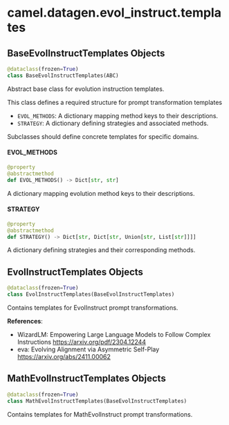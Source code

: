 <a id="camel.datagen.evol_instruct.templates"></a>

# camel.datagen.evol\_instruct.templates

<a id="camel.datagen.evol_instruct.templates.BaseEvolInstructTemplates"></a>

## BaseEvolInstructTemplates Objects

```python
@dataclass(frozen=True)
class BaseEvolInstructTemplates(ABC)
```

Abstract base class for evolution instruction templates.

This class defines a required structure for prompt transformation templates
- `EVOL_METHODS`: A dictionary mapping method keys to their descriptions.
- `STRATEGY`: A dictionary defining strategies and associated methods.

Subclasses should define concrete templates for specific domains.

<a id="camel.datagen.evol_instruct.templates.BaseEvolInstructTemplates.EVOL_METHODS"></a>

#### EVOL\_METHODS

```python
@property
@abstractmethod
def EVOL_METHODS() -> Dict[str, str]
```

A dictionary mapping evolution method keys to their descriptions.

<a id="camel.datagen.evol_instruct.templates.BaseEvolInstructTemplates.STRATEGY"></a>

#### STRATEGY

```python
@property
@abstractmethod
def STRATEGY() -> Dict[str, Dict[str, Union[str, List[str]]]]
```

A dictionary defining strategies and their corresponding methods.

<a id="camel.datagen.evol_instruct.templates.EvolInstructTemplates"></a>

## EvolInstructTemplates Objects

```python
@dataclass(frozen=True)
class EvolInstructTemplates(BaseEvolInstructTemplates)
```

Contains templates for EvolInstruct prompt transformations.

**References**:

  - WizardLM: Empowering Large Language Models to Follow Complex
  Instructions
  https://arxiv.org/pdf/2304.12244
  - eva: Evolving Alignment via Asymmetric Self-Play
  https://arxiv.org/abs/2411.00062

<a id="camel.datagen.evol_instruct.templates.MathEvolInstructTemplates"></a>

## MathEvolInstructTemplates Objects

```python
@dataclass(frozen=True)
class MathEvolInstructTemplates(BaseEvolInstructTemplates)
```

Contains templates for MathEvolInstruct prompt transformations.

